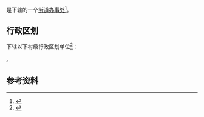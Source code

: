 {{中国乡级行政区|14/07/28/002/000}}

'''{{PAGENAMEBASE}}'''是{{PRC admin/fullname|14/07/28/002/000|3}}下辖的一个[[街道办事处|街道办事处]]<ref>{{PRC admin/ref sgc|{{PRC admin/parent|14/07/28/002/000}}}}</ref>。

== 行政区划 ==
{{PAGENAMEBASE}}下辖以下村级行政区划单位<ref>{{PRC admin/ref sgc|14/07/28/002/000}}</ref>：

{{PRC admin/children|14/07/28/002/000}}。

== 参考资料 ==
{{reflist}}

{{山西行政区划小作品}}
{{PRC admin/navcat|14/07/28/002/000}}